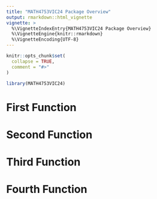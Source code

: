 ```yaml
---
title: "MATH4753VIC24 Package Overview"
output: rmarkdown::html_vignette
vignette: >
  %\VignetteIndexEntry{MATH4753VIC24 Package Overview}
  %\VignetteEngine{knitr::rmarkdown}
  %\VignetteEncoding{UTF-8}
---
```


```r
knitr::opts_chunk$set(
  collapse = TRUE,
  comment = "#>"
)
```

```r
library(MATH4753VIC24)
```

# First Function

# Second Function

# Third Function

# Fourth Function
